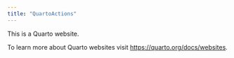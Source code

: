 ```yaml
---
title: "QuartoActions"
---
```


This is a Quarto website.

To learn more about Quarto websites visit <https://quarto.org/docs/websites>.
